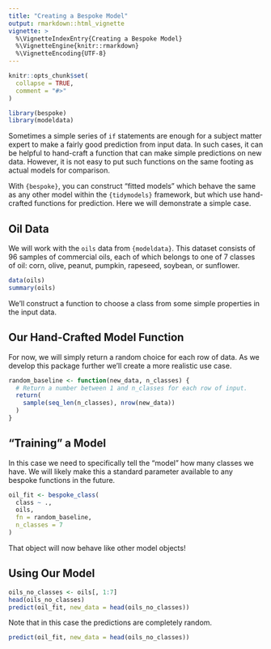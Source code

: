 ```yaml
---
title: "Creating a Bespoke Model"
output: rmarkdown::html_vignette
vignette: >
  %\VignetteIndexEntry{Creating a Bespoke Model}
  %\VignetteEngine{knitr::rmarkdown}
  %\VignetteEncoding{UTF-8}
---
```


```r
knitr::opts_chunk$set(
  collapse = TRUE,
  comment = "#>"
)
```

```r
library(bespoke)
library(modeldata)
```

Sometimes a simple series of `if` statements are enough for a subject matter expert to make a fairly good prediction from input data.
In such cases, it can be helpful to hand-craft a function that can make simple predictions on new data.
However, it is not easy to put such functions on the same footing as actual models for comparison.

With `{bespoke}`, you can construct "fitted models" which behave the same as any other model within the `{tidymodels}` framework, but which use hand-crafted functions for prediction. Here we will demonstrate a simple case.

## Oil Data

We will work with the `oils` data from `{modeldata}`.
This dataset consists of 96 samples of commercial oils, each of which belongs to one of 7 classes of oil: corn, olive, peanut, pumpkin, rapeseed, soybean, or sunflower.

```r
data(oils)
summary(oils)
```

We'll construct a function to choose a class from some simple properties in the input data.

## Our Hand-Crafted Model Function

For now, we will simply return a random choice for each row of data.
As we develop this package further we'll create a more realistic use case.

```r
random_baseline <- function(new_data, n_classes) {
  # Return a number between 1 and n_classes for each row of input.
  return(
    sample(seq_len(n_classes), nrow(new_data))
  )
}
```

## "Training" a Model

In this case we need to specifically tell the "model" how many classes we have.
We will likely make this a standard parameter available to any bespoke functions in the future.

```r
oil_fit <- bespoke_class(
  class ~ ., 
  oils, 
  fn = random_baseline, 
  n_classes = 7
)
```

That object will now behave like other model objects!

## Using Our Model

```r
oils_no_classes <- oils[, 1:7]
head(oils_no_classes)
predict(oil_fit, new_data = head(oils_no_classes))
```

Note that in this case the predictions are completely random.

```r
predict(oil_fit, new_data = head(oils_no_classes))
```
